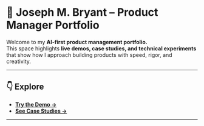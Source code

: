 # 🚀 Joseph M. Bryant – Product Manager Portfolio

Welcome to my **AI-first product management portfolio.**  
This space highlights **live demos, case studies, and technical experiments** that show how I approach building products with speed, rigor, and creativity.  

---

## 👇 Explore
- [**Try the Demo →**](/demo)  
- [**See Case Studies →**](/case-studies)

---
